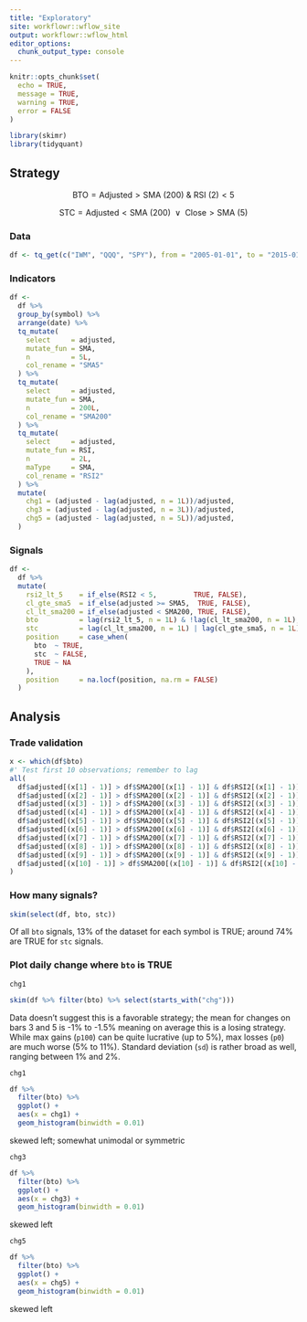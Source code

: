 ```yaml
---
title: "Exploratory"
site: workflowr::wflow_site
output: workflowr::wflow_html
editor_options: 
  chunk_output_type: console
---
```


```r
knitr::opts_chunk$set(
  echo = TRUE, 
  message = TRUE, 
  warning = TRUE, 
  error = FALSE
)
```

```r
library(skimr)
library(tidyquant)
```

## Strategy

$$ \text{BTO} = \text{Adjusted} > \text{SMA (200) } \& \text{ RSI (2)} < 5 $$

$$ \text{STC} = \text{Adjusted} < \text{SMA (200) } \vee \text{ Close} > \text{SMA (5)} $$

### Data

```r
df <- tq_get(c("IWM", "QQQ", "SPY"), from = "2005-01-01", to = "2015-01-01")
```

### Indicators

```r
df <- 
  df %>% 
  group_by(symbol) %>% 
  arrange(date) %>% 
  tq_mutate(
    select     = adjusted, 
    mutate_fun = SMA, 
    n          = 5L, 
    col_rename = "SMA5"
  ) %>% 
  tq_mutate(
    select     = adjusted, 
    mutate_fun = SMA, 
    n          = 200L, 
    col_rename = "SMA200"
  ) %>% 
  tq_mutate(
    select     = adjusted, 
    mutate_fun = RSI, 
    n          = 2L, 
    maType     = SMA, 
    col_rename = "RSI2"
  ) %>% 
  mutate(
    chg1 = (adjusted - lag(adjusted, n = 1L))/adjusted, 
    chg3 = (adjusted - lag(adjusted, n = 3L))/adjusted, 
    chg5 = (adjusted - lag(adjusted, n = 5L))/adjusted, 
  )
```

### Signals

```r
df <- 
  df %>% 
  mutate(
    rsi2_lt_5    = if_else(RSI2 < 5,         TRUE, FALSE), 
    cl_gte_sma5  = if_else(adjusted >= SMA5,  TRUE, FALSE), 
    cl_lt_sma200 = if_else(adjusted < SMA200, TRUE, FALSE), 
    bto          = lag(rsi2_lt_5, n = 1L) & !lag(cl_lt_sma200, n = 1L),
    stc          = lag(cl_lt_sma200, n = 1L) | lag(cl_gte_sma5, n = 1L),
    position     = case_when(
      bto  ~ TRUE, 
      stc  ~ FALSE, 
      TRUE ~ NA
    ), 
    position     = na.locf(position, na.rm = FALSE)
  )
```

## Analysis

### Trade validation

```r
x <- which(df$bto)
#' Test first 10 observations; remember to lag
all(
  df$adjusted[(x[1] - 1)] > df$SMA200[(x[1] - 1)] & df$RSI2[(x[1] - 1)] < 5, 
  df$adjusted[(x[2] - 1)] > df$SMA200[(x[2] - 1)] & df$RSI2[(x[2] - 1)] < 5, 
  df$adjusted[(x[3] - 1)] > df$SMA200[(x[3] - 1)] & df$RSI2[(x[3] - 1)] < 5, 
  df$adjusted[(x[4] - 1)] > df$SMA200[(x[4] - 1)] & df$RSI2[(x[4] - 1)] < 5, 
  df$adjusted[(x[5] - 1)] > df$SMA200[(x[5] - 1)] & df$RSI2[(x[5] - 1)] < 5, 
  df$adjusted[(x[6] - 1)] > df$SMA200[(x[6] - 1)] & df$RSI2[(x[6] - 1)] < 5, 
  df$adjusted[(x[7] - 1)] > df$SMA200[(x[7] - 1)] & df$RSI2[(x[7] - 1)] < 5, 
  df$adjusted[(x[8] - 1)] > df$SMA200[(x[8] - 1)] & df$RSI2[(x[8] - 1)] < 5, 
  df$adjusted[(x[9] - 1)] > df$SMA200[(x[9] - 1)] & df$RSI2[(x[9] - 1)] < 5, 
  df$adjusted[(x[10] - 1)] > df$SMA200[(x[10] - 1)] & df$RSI2[(x[10] - 1)] < 5
)
```

### How many signals?

```r
skim(select(df, bto, stc))
```

Of all `bto` signals, 13% of the dataset for each symbol is TRUE; around 74% are TRUE for `stc` signals.

### Plot daily change where `bto` is TRUE

`chg1`

```r
skim(df %>% filter(bto) %>% select(starts_with("chg")))
```

Data doesn't suggest this is a favorable strategy; the mean for changes on bars 3 and 5 is -1% to -1.5% meaning on average this is a losing strategy. While max gains (`p100`) can be quite lucrative (up to 5%), max losses (`p0`) are much worse (5% to 11%). Standard deviation (`sd`) is rather broad as well, ranging between 1% and 2%.

`chg1`

```r
df %>% 
  filter(bto) %>% 
  ggplot() + 
  aes(x = chg1) + 
  geom_histogram(binwidth = 0.01)
```

skewed left; somewhat unimodal or symmetric

`chg3`

```r
df %>% 
  filter(bto) %>% 
  ggplot() + 
  aes(x = chg3) + 
  geom_histogram(binwidth = 0.01)
```

skewed left

`chg5`

```r
df %>% 
  filter(bto) %>% 
  ggplot() + 
  aes(x = chg5) + 
  geom_histogram(binwidth = 0.01)
```

skewed left

